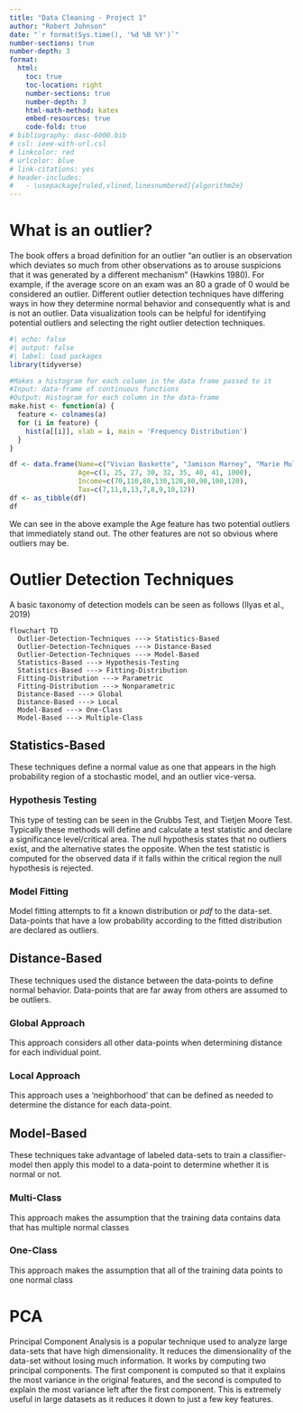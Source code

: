 ---
title: "Data Cleaning - Project 1"
author: "Robert Johnson"
date: "`r format(Sys.time(), '%d %B %Y')`"
number-sections: true
number-depth: 3
format:
  html:
    toc: true
    toc-location: right
    number-sections: true
    number-depth: 3
    html-math-method: katex
    embed-resources: true
    code-fold: true
# bibliography: dasc-6000.bib 
# csl: ieee-with-url.csl
# linkcolor: red
# urlcolor: blue
# link-citations: yes
# header-includes:
#   - \usepackage[ruled,vlined,linesnumbered]{algorithm2e}
---

# What is an outlier?

The book offers a broad definition for an outlier "an outlier is an observation which deviates so much from other observations as to arouse suspicions that it was generated by a different mechanism" (Hawkins 1980). For example, if the average score on an exam was an 80 a grade of 0 would be considered an outlier. Different outlier detection techniques have differing ways in how they determine normal behavior and consequently what is and is not an outlier. Data visualization tools can be helpful for identifying potential outliers and selecting the right outlier detection techniques.

```{r}
#| echo: false
#| output: false
#| label: load packages
library(tidyverse)

#Makes a histogram for each column in the data frame passed to it
#Input: data-frame of continuous functions
#Output: Histogram for each column in the data-frame
make.hist <- function(a) {
  feature <- colnames(a)
  for (i in feature) {
    hist(a[[i]], xlab = i, main = 'Frequency Distribution')
  }
}
```

```{r}

df <- data.frame(Name=c("Vivian Baskette", "Jamison Marney", "Marie Mulero", "Trudi Kimmell",                         "Stephanie Lindemann", "Dia Werley", "Abbie Lama", "Misti Luce",                             "Wilda Byerly"),
                 Age=c(1, 25, 27, 30, 32, 35, 40, 41, 1000),
                 Income=c(70,110,80,130,120,80,90,100,120),
                 Tax=c(7,11,8,13,7,8,9,10,12))
df <- as_tibble(df)
df
```

We can see in the above example the Age feature has two potential outliers that immediately stand out. The other features are not so obvious where outliers may be.

# Outlier Detection Techniques

A basic taxonomy of detection models can be seen as follows (Ilyas et al., 2019)

```{mermaid}
flowchart TD
  Outlier-Detection-Techniques ---> Statistics-Based
  Outlier-Detection-Techniques ---> Distance-Based
  Outlier-Detection-Techniques ---> Model-Based
  Statistics-Based ---> Hypothesis-Testing
  Statistics-Based ---> Fitting-Distribution
  Fitting-Distribution ---> Parametric
  Fitting-Distribution ---> Nonparametric
  Distance-Based ---> Global
  Distance-Based ---> Local
  Model-Based ---> One-Class
  Model-Based ---> Multiple-Class
```

## Statistics-Based

These techniques define a normal value as one that appears in the high probability region of a stochastic model, and an outlier vice-versa.

### Hypothesis Testing

This type of testing can be seen in the Grubbs Test, and Tietjen Moore Test. Typically these methods will define and calculate a test statistic and declare a significance level/critical area. The null hypothesis states that no outliers exist, and the alternative states the opposite. When the test statistic is computed for the observed data if it falls within the critical region the null hypothesis is rejected.

### Model Fitting

Model fitting attempts to fit a known distribution or *pdf* to the data-set. Data-points that have a low probability according to the fitted distribution are declared as outliers.

## Distance-Based

These techniques used the distance between the data-points to define normal behavior. Data-points that are far away from others are assumed to be outliers.

### Global Approach

This approach considers all other data-points when determining distance for each individual point.

### Local Approach

This approach uses a 'neighborhood' that can be defined as needed to determine the distance for each data-point.

## Model-Based

These techniques take advantage of labeled data-sets to train a classifier-model then apply this model to a data-point to determine whether it is normal or not.

### Multi-Class

This approach makes the assumption that the training data contains data that has multiple normal classes

### One-Class

This approach makes the assumption that all of the training data points to one normal class

# PCA

Principal Component Analysis is a popular technique used to analyze large data-sets that have high dimensionality. It reduces the dimensionality of the data-set without losing much information. It works by computing two principal components. The first component is computed so that it explains the most variance in the original features, and the second is computed to explain the most variance left after the first component. This is extremely useful in large datasets as it reduces it down to just a few key features.
